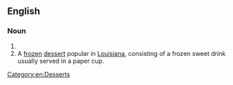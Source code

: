 ==English==
{{wikipedia}}

===Noun===
{{en-noun}}

# {{misspelling of|huckaback}}
# A [[frozen]] [[dessert]] popular in [[Louisiana]], consisting of a frozen sweet drink usually served in a paper cup.

[[Category:en:Desserts]]
